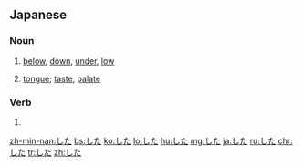 ==Japanese==

===Noun===
{{ja-noun}}
# {{ja-def|下}} [[below]], [[down]], [[under]], [[low]]
# {{ja-def|舌}} [[tongue]]; [[taste]], [[palate]]

===Verb===
{{ja-verb form}}
# {{inflection of|する||perfective|lang=ja}}

[[zh-min-nan:した]]
[[bs:した]]
[[ko:した]]
[[lo:した]]
[[hu:した]]
[[mg:した]]
[[ja:した]]
[[ru:した]]
[[chr:した]]
[[tr:した]]
[[zh:した]]